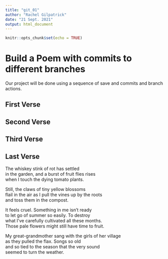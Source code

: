 ```yaml
---
title: "git_01"
author: "Rachel Gilpatrick"
date: "21 Sept. 2021"
output: html_document
---
```


```r
knitr::opts_chunk$set(echo = TRUE)
```
# Build a Poem with commits to different branches
Our project will be done using a sequence of save and commits and branch actions.
<!-- Do not modify or change any text in "!--" bracketed areas such as this --- these are instructions to
you, if you change any of this the git program will notice it and compromise your git merging strategy !-->

## First Verse 
<!--Put the first five lines of a poem by Lewis Carrol in this section!-->

## Second Verse
<!--Put the first five lines of a poem by Robert Frost here!-->

## Third Verse
<!--Put the first two verses of The Walrus and the Carpenter here!-->

## Last Verse
<!--Put a short poem of your choice 8-20 lines,here!-->
The whiskey stink of rot has settled  
in the garden, and a burst of fruit flies rises  
when I touch the dying tomato plants.  

Still, the claws of tiny yellow blossoms  
flail in the air as I pull the vines up by the roots  
and toss them in the compost.  

It feels cruel. Something in me isn’t ready  
to let go of summer so easily. To destroy  
what I’ve carefully cultivated all these months.  
Those pale flowers might still have time to fruit.  

My great-grandmother sang with the girls of her village  
as they pulled the flax. Songs so old  
and so tied to the season that the very sound  
seemed to turn the weather.  